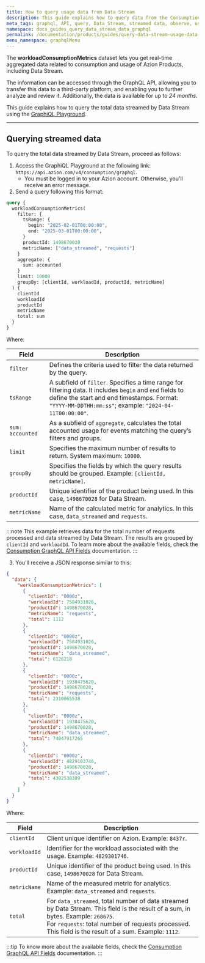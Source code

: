 ```yaml
---
title: How to query usage data from Data Stream
description: This guide explains how to query data from the Consumption dataset and check usage related to Data Stream using the GraphiQL Playground.
meta_tags: graphql, API, query, Data Stream, streamed data, observe, usage data, consumption
namespace: docs_guides_query_data_stream_data_graphql
permalink: /documentation/products/guides/query-data-stream-usage-data-with-graphql/
menu_namespace: graphqlMenu
---
```


The **workloadConsumptionMetrics** dataset lets you get real-time aggregated data related to consumption and usage of Azion Products, including Data Stream.

The information can be accessed through the GraphQL API, allowing you to transfer this data to a third-party platform, and enabling you to further analyze and review it. Additionally, the data is available for up to *24 months*.

This guide explains how to query the total data streamed by Data Stream using the [GraphiQL Playground](/en/documentation/products/devtools/graphql-playground/).

--- 

## Querying streamed data

To query the total data streamed by Data Stream, proceed as follows:

1. Access the GraphiQL Playground at the following link: `https://api.azion.com/v4/consumption/graphql`.
    - You must be logged in to your Azion account. Otherwise, you'll receive an error message.
2. Send a query following this format:

```graphql
query {
  workloadConsumptionMetrics(
    filter: {
      tsRange: { 
        begin: "2025-02-01T00:00:00",
        end: "2025-03-01T00:00:00",
      }
      productId: 1498670028
      metricName: ["data_streamed", "requests"]
    }
    aggregate: {
      sum: accounted
    }
    limit: 10000
    groupBy: [clientId, workloadId, productId, metricName]
  ) {
    clientId
    workloadId
    productId
    metricName
    total: sum
  }
}
```

Where:

| Field | Description |
|----------|----------|
| `filter` | Defines the criteria used to filter the data returned by the query. |
| `tsRange` | A subfield of `filter`. Specifies a time range for filtering data. It includes `begin` and `end` fields to define the start and end timestamps. Format: `"YYYY-MM-DDTHH:mm:ss"`; example: `"2024-04-11T00:00:00"`. |
| `sum: accounted` | As a subfield of `aggregate`, calculates the total accounted usage for events matching the query’s filters and groups. |
| `limit` | Specifies the maximum number of results to return. System maximum: `10000`. |
| `groupBy` | Specifies the fields by which the query results should be grouped. Example: `[clientId, metricName]`. |
| `productId` | Unique identifier of the product being used. In this case, `1498670028` for Data Stream. |
| `metricName` | Name of the calculated metric for analytics. In this case, `data_streamed` and `requests`. |

:::note
This example retrieves data for the total number of requests processed and data streamed by Data Stream. The results are grouped by `clientId` and `workloadId`. To learn more about the available fields, check the [Consumption GraphQL API Fields](/en/documentation/devtools/graphql-api/features/gql-consumption-fields/) documentation.
:::

3. You'll receive a JSON response similar to this:

```json
{
  "data": {
    "workloadConsumptionMetrics": [
      {
        "clientId": "0000z",
        "workloadId": 7584931026,
        "productId": 1498670028,
        "metricName": "requests",
        "total": 1112
      },
      {
        "clientId": "0000z",
        "workloadId": 7584931026,
        "productId": 1498670028,
        "metricName": "data_streamed",
        "total": 6126218
      },
      {
        "clientId": "0000z",
        "workloadId": 1938475620,
        "productId": 1498670028,
        "metricName": "requests",
        "total": 2310065538
      },
      {
        "clientId": "0000z",
        "workloadId": 1938475620,
        "productId": 1498670028,
        "metricName": "data_streamed",
        "total": 74047917265
      },
      {
        "clientId": "0000z",
        "workloadId": 4829103746,
        "productId": 1498670028,
        "metricName": "data_streamed",
        "total": 4302538389
      }
    ]
  }
}
```

Where:

| Field | Description |
|----------|----------|
| `clientId` | Client unique identifier on Azion. Example: `8437r`. |
| `workloadId` | Identifier for the workload associated with the usage. Example: `4829301746`. |
| `productId` | Unique identifier of the product being used. In this case, `1498670028` for Data Stream. |
| `metricName` | Name of the measured metric for analytics. Example: `data_streamed` and `requests`.  |
| `total` | For `data_streamed`, total number of data streamed by Data Stream. This field is the result of a sum, in bytes. Example: `268675`. <br/> For `requests`: total number of requests processed. This field is the result of a sum. Example: `1112`. |

:::tip
To know more about the available fields, check the [Consumption GraphQL API Fields](/en/documentation/devtools/graphql-api/features/gql-consumption-fields/) documentation.
:::

